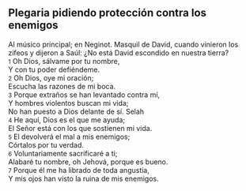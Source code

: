 == Plegaria pidiendo protección contra los enemigos ==

Al músico principal; en Neginot. Masquil de David, cuando vinieron los zifeos y dijeron a Saúl: ¿No está David escondido en nuestra tierra?<br>
{{anchor|1}} <small>1</small> Oh Dios, sálvame por tu nombre,<br>
Y con tu poder defiéndeme.<br>
{{anchor|2}} <small>2</small> Oh Dios, oye mi oración;<br>
Escucha las razones de mi boca.<br>
{{anchor|3}} <small>3</small> Porque extraños se han levantado contra mí,<br>
Y hombres violentos buscan mi vida;<br>
No han puesto a Dios delante de sí. Selah<br>
{{anchor|4}} <small>4</small> He aquí, Dios es el que me ayuda;<br>
El Señor está con los que sostienen mi vida.<br>
{{anchor|5}} <small>5</small> El devolverá el mal a mis enemigos;<br>
Córtalos por tu verdad.<br>
{{anchor|6}} <small>6</small> Voluntariamente sacrificaré a ti;<br>
Alabaré tu nombre, oh Jehová, porque es bueno.<br>
{{anchor|7}} <small>7</small> Porque él me ha librado de toda angustia,<br>
Y mis ojos han visto la ruina de mis enemigos.<br>
